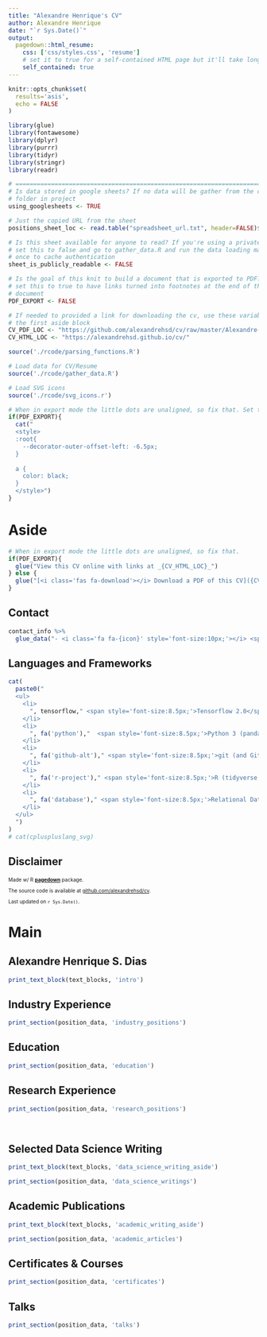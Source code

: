 ```yaml
---
title: "Alexandre Henrique's CV"
author: Alexandre Henrique
date: "`r Sys.Date()`"
output:
  pagedown::html_resume:
    css: ['css/styles.css', 'resume']
    # set it to true for a self-contained HTML page but it'll take longer to render
    self_contained: true
---
```


```r
knitr::opts_chunk$set(
  results='asis', 
  echo = FALSE
)

library(glue)
library(fontawesome)
library(dplyr)
library(purrr)
library(tidyr)
library(stringr)
library(readr)

# ======================================================================
# Is data stored in google sheets? If no data will be gather from the csvs/
# folder in project
using_googlesheets <- TRUE

# Just the copied URL from the sheet
positions_sheet_loc <- read.table("spreadsheet_url.txt", header=FALSE)$V1

# Is this sheet available for anyone to read? If you're using a private sheet
# set this to false and go to gather_data.R and run the data loading manually
# once to cache authentication
sheet_is_publicly_readable <- FALSE

# Is the goal of this knit to build a document that is exported to PDF? If so
# set this to true to have links turned into footnotes at the end of the
# document
PDF_EXPORT <- FALSE

# If needed to provided a link for downloading the cv, use these variables and uncomment
# the first aside block
CV_PDF_LOC <- "https://github.com/alexandrehsd/cv/raw/master/Alexandre-Henrique-CV.pdf"
CV_HTML_LOC <- "https://alexandrehsd.github.io/cv/"

source('./rcode/parsing_functions.R')

# Load data for CV/Resume
source('./rcode/gather_data.R')

# Load SVG icons
source('./rcode/svg_icons.r')
```


```r
# When in export mode the little dots are unaligned, so fix that. Set the links to black color
if(PDF_EXPORT){
  cat("
  <style>
  :root{
    --decorator-outer-offset-left: -6.5px;
  }
  
  a {
    color: black;
  }
  </style>")
}
```


Aside
================================================================================

<!-- ![logo](./visuals/logo.png){width=100%} -->

```r
# When in export mode the little dots are unaligned, so fix that.
if(PDF_EXPORT){
  glue("View this CV online with links at _{CV_HTML_LOC}_")
} else {
  glue("[<i class='fas fa-download'></i> Download a PDF of this CV]({CV_PDF_LOC})")
}
```

Contact {#contact}
--------------------------------------------------------------------------------

```r
contact_info %>% 
  glue_data("- <i class='fa fa-{icon}' style='font-size:10px;'></i> <span style='font-size:8.5px;'>{contact}</span>")
```


Languages and Frameworks {#skills}
--------------------------------------------------------------------------------
```r
cat(
  paste0("
  <ul>
    <li>
      ", tensorflow," <span style='font-size:8.5px;'>Tensorflow 2.0</span>
    </li>
    <li>
      ", fa('python'),"  <span style='font-size:8.5px;'>Python 3 (pandas, numpy, matplotlib, seaborn, statsmodels, Scikit-Learn)</span>
    </li>
    <li>
      ", fa('github-alt')," <span style='font-size:8.5px;'>git (and GitHub)</span>
    </li>
    <li>
      ", fa('r-project')," <span style='font-size:8.5px;'>R (tidyverse, base R, package development)</span>
    </li>
    <li>
      ", fa('database')," <span style='font-size:8.5px;'>Relational Databases</span>
    </li>
  </ul>
  ")
)
# cat(cpluspluslang_svg)

```

Disclaimer {#disclaimer}
--------------------------------------------------------------------------------

<div style="font-size:10px;">
  Made w/ R [**pagedown**](https://github.com/rstudio/pagedown) package.
  
  The source code is available at [github.com/alexandrehsd/cv](https://github.com/alexandrehsd/cv).
  
  Last updated on `r Sys.Date()`.
</div>

Main
================================================================================

Alexandre Henrique S. Dias {#title}
--------------------------------------------------------------------------------

```r
print_text_block(text_blocks, 'intro')
```

Industry Experience {data-icon=suitcase}
--------------------------------------------------------------------------------

```r
print_section(position_data, 'industry_positions')
```


Education {data-icon=graduation-cap data-concise=true}
--------------------------------------------------------------------------------

```r
print_section(position_data, 'education')
```


Research Experience {data-icon=laptop}
--------------------------------------------------------------------------------

```r
print_section(position_data, 'research_positions')
```

<br>

Selected Data Science Writing {data-icon=chart-line}
--------------------------------------------------------------------------------

::: aside
```r
print_text_block(text_blocks, 'data_science_writing_aside')
```
:::

```r
print_section(position_data, 'data_science_writings')
```

Academic Publications {data-icon=book}
--------------------------------------------------------------------------------

::: aside
```r
print_text_block(text_blocks, 'academic_writing_aside')
```
:::

```r
print_section(position_data, 'academic_articles')
```

Certificates & Courses {data-icon=certificate}
--------------------------------------------------------------------------------

```r
print_section(position_data, 'certificates')
```

Talks {data-icon=chalkboard-teacher}
--------------------------------------------------------------------------------

```r
print_section(position_data, 'talks')
```
